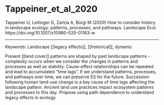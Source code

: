 # Tappeiner_et_al_2020

Tappeiner U, Leitinger G, Zariņa A, Bürgi M (2020) How to consider history in landscape ecology: patterns, processes, and pathways. Landscape Ecol. https://doi.org/10.1007/s10980-020-01163-w


---

Keywords: Landscape [[legacy effects]], [[historical]], dynamic	  


Present [[land cover]] patterns are shaped by past landscape patterns - complexity occurs when we consider the changes in patterns and processes as well as stability. Cause-effect relationships can be repeated and lead to accumulated "time lags". If we understand patterns, processes, and pathways over time, we can preserve ES for the future. Succession following human land-use change is a key cause of time lags affecting the landscape pattern. Ancient land use practices impact ecosystem patterns and processes to this day. Propose using path dependence to understand legacy effects in ecology. 
